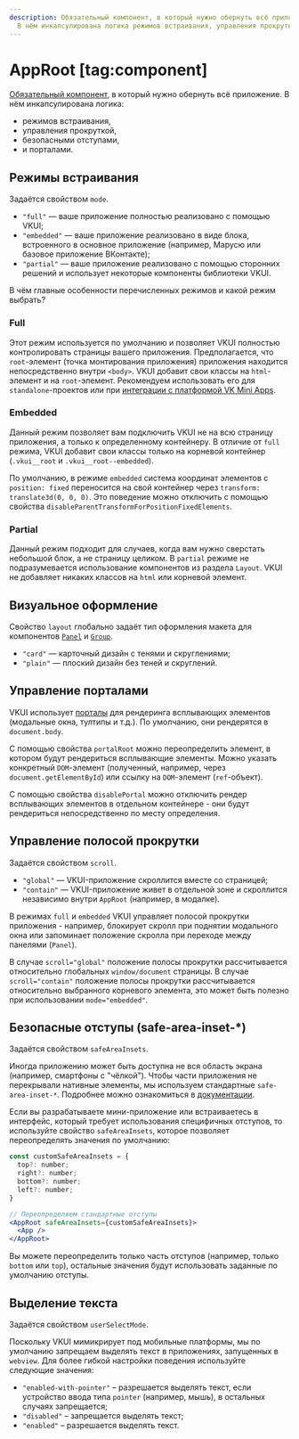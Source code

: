 ```yaml
---
description: Обязательный компонент, в который нужно обернуть всё приложение.
  В нём инкапсулирована логика режимов встраивания, управления прокруткой, безопасными отступами и порталами.
---
```


<Overview group="configuration">

# AppRoot [tag:component]

[Обязательный компонент](/overview/install#step4), в который нужно обернуть всё приложение. В нём инкапсулирована логика:

- режимов встраивания,
- управления прокруткой,
- безопасными отступами,
- и порталами.

</Overview>

## Режимы встраивания

Задаётся свойством `mode`.

- `"full"` — ваше приложение полностью реализовано с помощью VKUI;
- `"embedded"` — ваше приложение реализовано в виде блока, встроенного в основное приложение
  (например, Марусю или базовое приложение ВКонтакте);
- `"partial"` — ваше приложение реализовано с помощью сторонних решений и использует некоторые компоненты библиотеки VKUI.

В чём главные особенности перечисленных режимов и какой режим выбрать?

### Full

Этот режим используется по умолчанию и позволяет VKUI полностью контролировать страницы вашего приложения.
Предполагается, что `root`-элемент (точка монтирования приложения) приложения находится непосредственно внутри `<body>`.
VKUI добавит свои классы на `html`-элемент и на `root`-элемент.
Рекомендуем использовать его для `standalone`-проектов или при [интеграции с платформой VK Mini Apps](/integrations/vk-mini-apps).

### Embedded

Данный режим позволяет вам подключить VKUI не на всю страницу приложения, а только к определенному контейнеру.
В отличие от `full` режима, VKUI добавит свои классы только на корневой контейнер (`.vkui__root` и `.vkui__root--embedded`).

По умолчанию, в режиме `embedded` система координат элементов с `position: fixed` переносится на свой контейнер через `transform: translate3d(0, 0, 0)`.
Это поведение можно отключить с помощью свойства `disableParentTransformForPositionFixedElements`.

### Partial

Данный режим подходит для случаев, когда вам нужно сверстать небольшой блок, а не страницу целиком. В `partial` режиме не подразумевается использование компонентов из раздела `Layout`. VKUI не добавляет никаких классов на `html` или корневой элемент.

## Визуальное оформление

Свойство `layout` глобально задаёт тип оформления макета для компонентов [`Panel`](/components/panel) и [`Group`](/components/group).

- `"card"` — карточный дизайн с тенями и скруглениями;
- `"plain"` — плоский дизайн без теней и скруглений.

## Управление порталами

VKUI использует [порталы](https://react.dev/reference/react-dom/createPortal) для рендеринга всплывающих элементов (модальные окна, тултипы и т.д.).
По умолчанию, они рендерятся в `document.body`.

С помощью свойства `portalRoot` можно переопределить элемент, в котором будут рендериться всплывающие элементы.
Можно указать конкретный `DOM`-элемент (полученный, например, через `document.getElementById`) или ссылку на `DOM`-элемент (`ref`-объект).

С помощью свойства `disablePortal` можно отключить рендер всплывающих элементов в отдельном контейнере -
они будут рендериться непосредственно по месту определения.

## Управление полосой прокрутки

Задаётся свойством `scroll`.

- `"global"` — VKUI-приложение скроллится вместе со страницей;
- `"contain"` — VKUI-приложение живет в отдельной зоне и скроллится независимо внутри `AppRoot` (например, в модалке).

В режимах `full` и `embedded` VKUI управляет полосой прокрутки приложения - например, блокирует скролл при поднятии
модального окна или запоминает положение скролла при переходе между панелями (`Panel`).

В случае `scroll="global"` положение полосы прокрутки рассчитывается относительно глобальных `window/document` страницы.
В случае `scroll="contain"` положение полосы прокрутки рассчитывается относительно выбранного корневого элемента,
это может быть полезно при использовании `mode="embedded"`.

## Безопасные отступы (safe-area-inset-\*)

Задаётся свойством `safeAreaInsets`.

Иногда приложению может быть доступна не вся область экрана (например, смартфоны с "чёлкой").
Чтобы части приложения не перекрывали нативные элементы, мы используем стандартные `safe-area-inset-*`.
Подробнее можно ознакомиться в [документации](https://developer.mozilla.org/en-US/docs/Web/CSS/env#safe-area-inset-top).

Если вы разрабатываете мини-приложение или встраиваетесь в интерфейс, который требует использования специфичных отступов, то
используйте свойство `safeAreaInsets`, которое позволяет переопределять значения по умолчанию:

```jsx
const customSafeAreaInsets = {
  top?: number;
  right?: number;
  bottom?: number;
  left?: number;
}

// Переопределяем стандартные отступы
<AppRoot safeAreaInsets={customSafeAreaInsets}>
  <App />
</AppRoot>
```

Вы можете переопределить только часть отступов (например, только `bottom` или `top`), остальные значения будут использовать
заданные по умолчанию отступы.

## Выделение текста

Задаётся свойством `userSelectMode`.

Поскольку VKUI мимикрирует под мобильные платформы, мы по умолчанию запрещаем выделять текст в приложениях, запущенных в `webview`.
Для более гибкой настройки поведения используйте следующие значения:

- `"enabled-with-pointer"` – разрешается выделять текст, если устройство ввода типа `pointer` (например, мышь), в остальных случаях запрещается;
- `"disabled"` – запрещается выделять текст;
- `"enabled"` – разрешается выделять текст.
